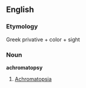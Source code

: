 ==English==

===Etymology===
Greek privative + color + sight

===Noun===
'''achromatopsy'''

# [[achromatopsia|Achromatopsia]]
